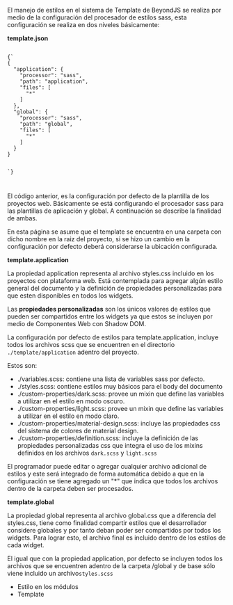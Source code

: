 
<Title>Estilos en el template</Title>

El manejo de estilos en el sistema de Template de BeyondJS se realiza por medio de la configuración del procesador de estilos sass, esta configuración se realiza en dos niveles básicamente:

**template.json**

<Code>
{`
{
  "application": {
    "processor": "sass",
    "path": "application",
    "files": [
      "*"
    ]
  },
  "global": {
    "processor": "sass",
    "path": "global",
    "files": [
      "*"
    ]
  }
}

`}

</Code>

El código anterior, es la configuración por defecto de la plantilla de los proyectos web. Básicamente se está configurando el procesador sass para las plantillas de aplicación y global. A continuación se describe la finalidad de ambas.

En esta página se asume que el template se encuentra en una carpeta con dicho nombre en la raiz del proyecto, si se hizo un cambio en la configuración por defecto deberá considerarse la ubicación configurada.

**template.application**

La propiedad application representa al archivo styles.css incluido en los proyectos con plataforma web. Está contemplada para agregar algún estilo general del documento y la definición de <ELink to="https://developer.mozilla.org/en-US/docs/Web/CSS/--*">propiedades personalizadas</ELink> para que esten disponibles en todos los widgets.

Las **propiedades personalizadas** son los únicos valores de estilos que pueden ser compartidos entre los widgets ya que estos se incluyen por medio de Componentes Web con Shadow DOM.

La configuración por defecto de estilos para template.application, incluye todos los archivos scss que se encuentren en el directorio `./template/application` adentro del proyecto.

Estos son:

-   ./variables.scss: contiene una lista de variables sass por defecto.
-   ./styles.scss: contiene estilos muy básicos para el body del documento
-   ./custom-properties/dark.scss: provee un mixin que define las variables a utilizar en el estilo en modo oscuro.
-   ./custom-properties/light.scss: provee un mixin que define las variables a utilizar en el estilo en modo claro.
-   ./custom-properties/material-design.scss: incluye las propiedades css del sistema de colores de material design.
-   ./custom-properties/definition.scss: incluye la definición de las propiedades personalizadas css que integra el uso de los mixins definidos en los archivos `dark.scss` y `light.scss`

El programador puede editar o agregar cualquier archivo adicional de estilos y este será integrado de forma automática debido a que en la configuración se tiene agregado un "\*" que indica que todos los archivos dentro de la carpeta deben ser procesados.

**template.global**

La propiedad global representa al archivo global.css que a diferencia del styles.css, tiene como finalidad compartir estilos que el desarrollador considere globales y por tanto deban poder ser compartidos por todos los widgets. Para lograr esto, el archivo final es incluido dentro de los estilos de cada widget.

El igual que con la propiedad application, por defecto se incluyen todos los archivos que se encuentren adentro de la carpeta /global y de base sólo viene incluido un archivo`styles.scss`

-   <Link href="/docs/estyles/modules">Estilo en los módulos</Link>
-   <Link href="/docs/template">Template</Link>
